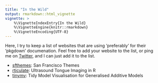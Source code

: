```yaml
---
title: "In the Wild"
output: rmarkdown::html_vignette
vignette: >
    %\VignetteIndexEntry{In the Wild}
    %\VignetteEngine{knitr::rmarkdown}
    %\VignetteEncoding{UTF-8}
---
```


Here, I try to keep a list of websites that are using 'preferably' for their
'pkgdown' documenation. Feel free to add your website to the list, or ping me 
on [Twitter](https://twitter.com/@amirmasoudabdol), and I can just add it to the
list.

- [sfthemes](http://amirmasoudabdol.github.io/sfthemes): San Francisco Themes
- [rticulate](https://stefanocoretta.github.io/rticulate/): Ultrasound Tongue Imaging in R
- [tinymv](https://stefanocoretta.github.io/tidymv/index.html): Tidy Model Visualisation for Generalised Additive Models
